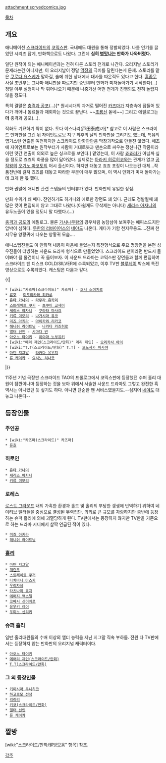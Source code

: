 attachment:scryedcomics.jpg

[[목차]]

== 개요 ==
애니메이션 [[스크라이드]]의 [[코믹스판]]. 국내에도 대원을 통해 정발되었다. 나름 인기를 끌었던 시리즈 답게, 만화책으로도 나왔다. 그런데 '''심히 [[병맛]]나는 만화가 나와버렸다.'''

일단 원작이 되는 애니메이션과는 전혀 다른 스토리 전개로 나간다. 오리지날 스토리가 문제라는건 아니지만, 이 오리지날이 정말 [[막장]]의 극치를 달린다는게 문제. 스토리를 맡은 [[쿠로다 요스케]]가 말하길, 술에 취한 상태에서 대사를 따온적도 있다고 한다. [[흠좀무]] 사실 초반부는 그나마 애니판을 따르지만 중반부터 만화가 미쳐돌아가기 시작한다(...) 정말 아무 설정이나 막 튀어나오기 때문에 나중가선 어떤 전개가 진행되도 전혀 놀랍지 않을 정도다. 

특히 결말은 [[충격과 공포]](...)[* 원시시대의 과거로 떨어진 [[카즈마]]가 지층속에 잠들어 있다가 깨어나 동료들과 재회하는 것으로 끝난다. ~~[[초룡신]] 돋네~~] 그리고 에필로그는 '''더''' 충격과 공포(...).

작화도 기묘하기 짝이 없다. 토다 야스나리(戸田泰成)가[* 참고로 이 사람은 스크라이드 만화판을 그린 뒤 자이언트로보 지구 최후의 날의 만화판을 그리기도 했는데, 특유의 엽기스런 연출은 여전하지만 스크라이드 만화판만큼 막장괴작으로 만들진 않았다. 애초에 자이언트로보는 원작부터가 사람이 거대로봇과 맨손으로 싸우는 정신나간 작품이라 이런 맛간 연출이 의외로 높은 싱크로를 보인다.] 맡았는데, 이 사람 [[죠죠러]]가 아닐까 싶을 정도로 죠죠의 화풍을 많이 닮아있다. 실제로는 [[아라키 히로히코]]와는 관계가 없고 [[공작왕]]의 [[오기노 마코토]]의 어시 출신이다. 하지만 대놓고 죠죠 포징이 나오는건 대체...작품전반에 걸쳐 죠죠를 대놓고 따라한 부분이 매우 많으며, 이 역시 만화가 미쳐 돌아가는데 크게 한 몫 했다.

만화 권말에 애니판 관련 스탭들의 인터뷰가 있다. 만화판의 유일한 장점.

만화 수위가 꽤 쎄다. 잔인하기도 하거니와 에로한 장면도 꽤 있다. 근데도 정발될때 꽤 많은 컷이 편집되지 않고 그대로 나왔다.(아쉽게도 무삭제는 아니다) [[세리스 아자니]]의 유두노출이 있을 정도니 말 다했다.(...)

[[충격과 공포]]의 에필로그. 물론 [[가시나무왕]]의 경우처럼 농담삼아 보여주는 에피소드지만 압박이 심하다. [[무한의 리바이어스]]의 [[네야]]도 나온다. 게다가 기함 천지무용도....진짜 천지무용 양황귀에 나오는 양황귀 모습....

애니스텝진들도 이 만화책 내용이 마음에 들었는지 특전형식으로 주요 명장면을 본편 성우진들이 더빙하는 사운드 드라마 형식으로 만들었었다. 스크라이드 팬이라면 반드시 들어봐야 될 물건이니 꼭 들어보자. 이 사운드 드라마는 코믹스판 장면들과 함께 편집하여 스크라이드 팬 디스크 GOLD/SILVER에 수록되었고, 이후 TV판 [[블루레이]] 박스에 특전영상으로도 수록되었다. 캐스팅은 다음과 같다.

{{|
 * [wiki:"카즈마(스크라이드)" 카즈마] - [[호시 소이치로]]
 * [[류호]] - [[미도리카와 히카루]]
 * [[유타 카나미]] - [[타무라 유카리]]
 * [[스트레이트 쿠거]] - [[츠쿠이 쿄세이]]
 * [[세리스 아자니]] - [[쿠라타 마사요]]
 * [[키류 미모리]] - [[나가시마 유코]]
 * [[미죠 아키라]] - [[아이카와 리카코]]
 * [[해니쉬 라이트닝]] - [[나카다 카즈히로]]
 * [[앨터 선인]] - [[시마다 빈]]
 * [[아오노 타이키]] - [[히야마 노부유키]]
 * [wiki:"메리 제인(스크라이드/만화)" 메리 제인] - [[오리카사 아이]]
 * [wiki:"T.T(스크라이드/만화)" T.T] - [[오노사카 마사야]]
 * [[마틴 지그말]] - [[타카다 유우지]]
 * [[류 케이카]] - [[요시노 히나코]]
|}}

11주년 기념 극장판 스크라이드 TAO의 프롤로그에서 코믹스판에 등장했던 수퍼 홀리 대원이 잠깐이나마 등장하는 것을 보아 위에서 서술한 사운드 드라마도 그렇고 완전한 흑역사는 아니었던 듯 싶기도 하다. 아니면 단순한 팬 서비스였을지도.--심지어 [[네야]]도 대놓고 나온다--

== 등장인물 ==
=== 주인공 ===
 * [wiki:"카즈마(스크라이드)" 카즈마] 
 * [[류호]]

=== 히로인 ===
 * [[유타 카나미]]
 * [[세리스 아자니]]
 * [[키류 미모리]]

=== 로레스 ===
[[로스트 그라운드]] 내의 가혹한 환경과 홀드 및 홀리의 부당한 갱생에 반역하기 위하여 네이티브 앨터들을 중심으로 결성된 무력집단. 의외로 큰 규모를 자랑하지만 중반에 등장하는 슈퍼 홀리에 의해 괴멸당하게 된다. TV판에서는 등장하지 않지만 TV판을 기준으로 하는 드라마 시디에서 살짝 언급된 적이 있다.

 * [[미죠 아키라]]
 * [[해니쉬 라이트닝]]

=== [[홀리]] ===
 * [[마틴 지그말]]
 * [[개런두]]
 * [[스트레이트 쿠거]]
 * [[타치바나 아스카]]
 * [[우리자네]]
 * [[타츠나미 죠지]]
 * [[에머지 맥스펠]]
 * [[코바시 신이치로]]
 * [[유우키 레이]]
 * [[우미노 센리키]]

=== 슈퍼 홀리 ===
일반 홀리대원들의 수배 이상의 앨터 능력을 지닌 지그말 직속 부하들. 전원 다 TV판에서는 등장하지 않는 만화판의 오리지널 캐릭터이다.

 * [[아오노 타이키]]
 * [[메어리 제인(스크라이드/만화)]]
 * [[T.T(스크라이드/만화)]]

=== 그 외 등장인물 ===
 * [[키미시마 쿠니히코]]
 * [[하고로모 선생]]
 * [[리리리]]
 * [[키코(스크라이드/만화)]]
 * [[앨터 선인]]
 * [[류 케이카]]

== 짤방 ==
[wiki:"스크라이드/만화/짤방모음" 항목] 참조.

[[각주]]
